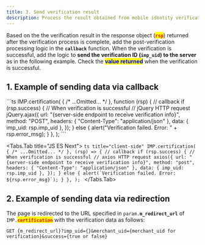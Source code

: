```yaml
---
title: 3. Send verification result
description: Process the result obtained from mobile identity verification.
---
```



Based on the the verification result in the response object (<mark style="color:red;">**`rsp`**</mark>)
returned after the verification process is complete,
add the post-verification processing logic in the **`callback`** function.
When the verification is successful, add the logic to **send the verification ID (`imp_uid`)
to the server** as in the following example.
Check the <mark style="color:blue;">**value returned**</mark> when the verification is successful.

## 1. Example of sending data via callback

<Tabs>
  <Tabs.Tab title="JavaScript">
    ```ts
    IMP.certification(
      {
        /* ...Omitted... */
      },
      function (rsp) {
        // callback
        if (rsp.success) {
          // When verification is successful
          // jQuery HTTP request
          jQuery.ajax({
            url: "{server-side endpoint to receive verification info}",
            method: "POST",
            headers: { "Content-Type": "application/json" },
            data: { imp_uid: rsp.imp_uid },
          });
        } else {
          alert("Verification failed. Error: " + rsp.error_msg);
        }
      },
    );
    ```
  </Tabs.Tab>

  <Tabs.Tab title="JS ES Next">
    ```ts title="client-side"
    IMP.certification(
      {
        /* ...Omitted... */
      },
      (rsp) => {
        // callback
        if (rsp.success) {
          // When verification is successful
          // axios HTTP request
          axios({
            url: "{server-side endpoint to receive verification info}",
            method: "post",
            headers: { "Content-Type": "application/json" },
            data: { imp_uid: rsp.imp_uid },
          });
        } else {
          alert(`Verification failed. Error: ${rsp.error_msg}`);
        }
      },
    );
    ```
  </Tabs.Tab>
</Tabs>

## 2. Example of sending data via redirection

The page is redirected to the URL specified in `param.`**`m_redirect_url`** of
`IMP.`<mark style="color:red;">**`certification`**</mark> with the verification data as follows:

```http title="Query String"
GET {m_redirect_url}?imp_uid={}&merchant_uid={merchant_uid for verification}&success={true or false}
```
